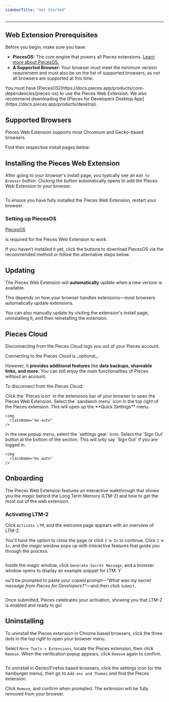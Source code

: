 ```yaml
---
sidebarTitle: "Get Started"
---
```


---

## Web Extension Prerequisites

Before you begin, make sure you have:

- **PiecesOS:** The core engine that powers all Pieces extensions. <a target="_blank" href="https://docs.pieces.app/products/core-dependencies/pieces-os">
  Learn more about PiecesOS.</a>
- **A Supported Browser:** Your browser must meet the minimum version requirement and must also be on the list of supported browsers, as not all browsers are supported at this time.

<info>
  You must have [PiecesOS](https://docs.pieces.app/products/core-dependencies/pieces-os) to use the Pieces Web Extension. We also recommend downloading the [Pieces for Developers Desktop App](https://docs.pieces.app/products/desktop).
</info>

## Supported Browsers

Pieces Web Extension supports most Chromium and Gecko-based browsers.

Find their respective install pages below:

<Card title="Chrome" href="https://chrome.google.com/webstore/detail/pieces-save-code-snippets/igbgibhbfonhmjlechmeefimncpekepm">
  
</Card>

<CardGroup cols={2}>
  <Card title="Edge" href="https://microsoftedge.microsoft.com/addons/detail/pieces-save-code-snippet/hglfimcdgonaeeobjckfdabcldfidmim">
    
  </Card>
  <Card title="Firefox" href="https://addons.mozilla.org/en-US/firefox/addon/pieces-save-code-from-the-web/">
    
  </Card>
  <Card title="Brave" href="https://chrome.google.com/webstore/detail/pieces-save-code-snippets/igbgibhbfonhmjlechmeefimncpekepm">
    
  </Card>
  <Card title="Opera" href="https://chrome.google.com/webstore/detail/pieces-save-code-snippets/igbgibhbfonhmjlechmeefimncpekepm">
    
  </Card>
</CardGroup>

## Installing the Pieces Web Extension

After going to your browser's install page, you typically see an `Add to Browser` button. Clicking the button automatically opens to add the Pieces Web Extension to your browser.

<img
  className="mx-auto"
/>

<tip>
  To ensure you have fully installed the Pieces Web Extension, restart your browser.
</tip>

### Setting up PiecesOS

<a target="_blank" href="https://docs.pieces.app/products/core-dependencies/pieces-os">
PiecesOS</a>

 is required for the Pieces Web Extension to work.

If you haven’t installed it yet, click the buttons to download PiecesOS via the recommended method or follow the alternative steps below.

<get-started-install />

## Updating

The Pieces Web Extension will **automatically** update when a new version is available.

<alert>
  This depends on how your browser handles extensions—most browsers automatically update extensions.
</alert>

You can also manually update by visiting the extension's install page, uninstalling it, and then reinstalling the extension.

## Pieces Cloud

Disconnecting from the Pieces Cloud logs you out of your Pieces account.

<info>
  Connecting to the Pieces Cloud is _optional_.

  However, it **provides additional features** like **data backups, shareable links, and more.** You can still enjoy the main functionalities of Pieces without an account.
</info>

To disconnect from the Pieces Cloud:

<Steps>
  <Step title="Open the Extension">
    Click the `Pieces Icon` in the extensions bar of your browser to open the Pieces Web Extension.
  </Step>
  <Step title="Click the Sandwich Menu Icon">
    Select the `sandwich menu` icon in the top right of the Pieces extension. This will open up the **Quick Settings** menu.

    <img
      className="mx-auto"
    />
  </Step>
  <Step title="Click Account Settings">
    In the new popup menu, select the `settings gear` icon.
  </Step>
  <Step title="Click Log Out">
    Select the `Sign Out` button at the bottom of the section. This will only say `Sign Out` if you are logged in.

    <img
      className="mx-auto"
    />
  </Step>
</Steps>

## Onboarding

The Pieces Web Extension features an interactive walkthrough that shows you the _magic_ behind the Long Term Memory (LTM-2) and how to get the most out of the web extension.

### Activating LTM-2

Click `Activate LTM`, and the welcome page appears with an overview of LTM-2.

You'll have the option to close the page or click `I'm In` to continue. Click `I'm In`, and the _magic_ window pops up with interactive features that guide you through the process.

<img
  className="mx-auto"
/>

Inside the _magic_ window, click `Generate Secret Message`, and a browser window opens to display an example snippet for LTM. Y

ou'll be prompted to paste your copied prompt—_“What was my secret message from Pieces for Developers?”_—and then click `Submit`.

<img
  className="mx-auto"
/>

Once submitted, Pieces celebrates your activation, showing you that LTM-2 is enabled and ready to go\!

## Uninstalling

To uninstall the Pieces extension in Chrome based browsers, click the three dots in the top right to open your browser menu.

Select `More Tools > Extensions`, locate the Pieces extension, then click `Remove`. When the verification popup appears, click `Remove` again to confirm.

<img
  className="mx-auto"
/>

To uninstall in Gecko/Firefox based browsers, click the settings icon (or the hamburger menu), then go to `Add-ons and Themes` and find the Pieces extension.

Click `Remove`, and confirm when prompted. The extension will be fully removed from your browser.